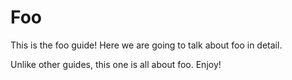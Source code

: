 # Foo

This is the foo guide! Here we are going to talk about foo in detail.

Unlike other guides, this one is all about foo. Enjoy!
